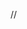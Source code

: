 // <Title text="HH Projects" />

// - [Super Short Story Telling: Harry Potter](https://www.lekoarts.de/en/projects/docma-award-super-short-story-telling-about-harry-potter)
// - [Instagram Project "Proprius"](https://www.lekoarts.de/en/projects/private-instagram-project-proprius)

